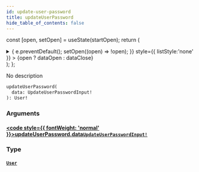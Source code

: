 ```yaml
---
id: update-user-password
title: updateUserPassword
hide_table_of_contents: false
---
```






const [open, setOpen] = useState(startOpen);
return (
<details {...(open ? { open: true } : {})} className="details" style={{ border:'none', boxShadow:'none', background:'var(--ifm-background-color)' }}>
<summary
onClick={(e) => {
e.preventDefault();
setOpen((open) => !open);
}}
style={{ listStyle:'none' }} >
{open ? dataOpen : dataClose}
</summary>
{open && children}
</details>
);
};

No description

```graphql
updateUserPassword(
  data: UpdateUserPasswordInput!
): User!
```

### Arguments

#### [<code style={{ fontWeight: 'normal' }}>updateUserPassword.<b>data</b></code>](#)<Bullet />[`UpdateUserPasswordInput!`](../../../docs/schema/inputs/update-user-password-input) <Badge class="secondary" text="non-null"/> <Badge class="secondary" text="input"/>

>

### Type

#### [`User`](../../../docs/schema/objects/user) <Badge class="secondary" text="object"/>

>

